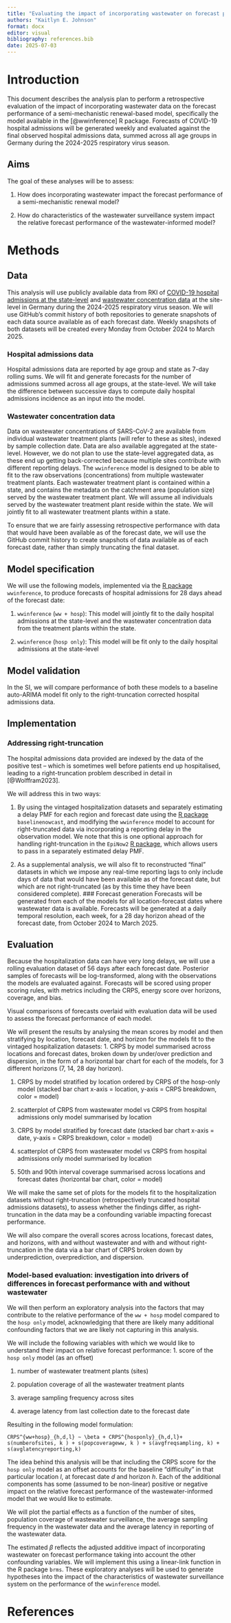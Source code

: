 ```yaml
---
title: "Evaluating the impact of incorporating wastewater on forecast performance: a case study applied to COVID-19 Hospitalizations in Germany during the 2024-2025 respiratory virus season"
authors: "Kaitlyn E. Johnson"
format: docx
editor: visual
bibliography: references.bib
date: 2025-07-03
---
```


# Introduction

This document describes the analysis plan to perform a retrospective evaluation of the impact of incorporating wastewater data on the forecast performance of a semi-mechanistic renewal-based model, specifically the model available in the [@wwinference] R package. Forecasts of COVID-19 hospital admissions will be generated weekly and evaluated against the final observed hospital admissions data, summed across all age groups in Germany during the 2024-2025 respiratory virus season.

## Aims

The goal of these analyses will be to assess:

1.  How does incorporating wastewater impact the forecast performance of a semi-mechanistic renewal model?

2.  How do characteristics of the wastewater surveillance system impact the relative forecast performance of the wastewater-informed model?

# Methods

## Data

This analysis will use publicly available data from RKI of [COVID-19 hospital admissions at the state-level](https://github.com/robert-koch-institut/COVID-19-Hospitalisierungen_in_Deutschland/) and [wastewater concentration data](https://github.com/robert-koch-institut/Abwassersurveillance_AMELAG) at the site-level in Germany during the 2024-2025 respiratory virus season. We will use GitHub's commit history of both repositories to generate snapshots of each data source available as of each forecast date. Weekly snapshots of both datasets will be created every Monday from October 2024 to March 2025.

### Hospital admissions data

Hospital admissions data are reported by age group and state as 7-day rolling sums. We will fit and generate forecasts for the number of admissions summed across all age groups, at the state-level. We will take the difference between successive days to compute daily hospital admissions incidence as an input into the model.

### Wastewater concentration data

Data on wastewater concentrations of SARS-CoV-2 are available from individual wastewater treatment plants (will refer to these as sites), indexed by sample collection date.
Data are also available aggregated at the state-level.
However, we do not plan to use the state-level aggregated data, as these end up getting back-corrected because multiple sites contribute with different reporting delays.
The `wwinference` model is designed to be able to fit to the raw observations (concentrations) from multiple wastewater treatment plants.
Each wastewater treatment plant is contained within a state, and contains the metadata on the catchment area (population size) served by the wastewater treatment plant. We will assume all individuals served by the wastewater treatment plant reside within the state. We will jointly fit to all wastewater treatment plants within a state.

To ensure that we are fairly assessing retrospective performance with data that would have been available as of the forecast date, we will use the GitHub commit history to create snapshots of data available as of each forecast date, rather than simply truncating the final dataset.

## Model specification

We will use the following models, implemented via the [R package](https://github.com/CDCgov/ww-inference-model) `wwinference`, to produce forecasts of hospital admissions for 28 days ahead of the forecast date:

1.  `wwinference` (`ww + hosp`): This model will jointly fit to the daily hospital admissions at the state-level and the wastewater concentration data from the treatment plants within the state.

2.  `wwinference` (`hosp only`): This model will be fit only to the daily hospital admissions at the state-level

## Model validation

In the SI, we will compare performance of both these models to a baseline auto-ARIMA model fit only to the right-truncation corrected hospital admissions data.

## Implementation

### Addressing right-truncation

The hospital admissions data provided are indexed by the data of the positive test -- which is sometimes well before patients end up hospitalised, leading to a right-truncation problem described in detail in [@Wolffram2023].

We will address this in two ways:

1.  By using the vintaged hospitalization datasets and separately estimating a delay PMF for each region and forecast date using the [R package](https://github.com/epinowcast/baselinenowcast) `baselinenowcast`, and modifying the `wwinference` model to account for right-truncated data via incorporating a reporting delay in the observation model. We note that this is one optional approach for handling right-truncation in the `EpiNow2` [R package](https://github.com/epiforecasts/EpiNow2), which allows users to pass in a separately estimated delay PMF.

2.  As a supplemental analysis, we will also fit to reconstructed "final" datasets in which we impose any real-time reporting lags to only include days of data that would have been available as of the forecast date, but which are not right-truncated (as by this time they have been considered complete). \### Forecast generation Forecasts will be generated from each of the models for all location-forecast dates where wastewater data is available. Forecasts will be generated at a daily temporal resolution, each week, for a 28 day horizon ahead of the forecast date, from October 2024 to March 2025.

## Evaluation

Because the hospitalization data can have very long delays, we will use a rolling evaluation dataset of 56 days after each forecast date. Posterior samples of forecasts will be log-transformed, along with the observations the models are evaluated against. Forecasts will be scored using proper scoring rules, with metrics including the CRPS, energy score over horizons, coverage, and bias.

Visual comparisons of forecasts overlaid with evaluation data will be used to assess the forecast performance of each model.

We will present the results by analysing the mean scores by model and then stratifying by location, forecast date, and horizon for the models fit to the vintaged hospitalization datasets: 1. CRPS by model summarised across locations and forecast dates, broken down by under/over prediction and dispersion, in the form of a horizontal bar chart for each of the models, for 3 different horizons (7, 14, 28 day horizon).

1.  CRPS by model stratified by location ordered by CRPS of the hosp-only model (stacked bar chart x-axis = location, y-axis = CRPS breakdown, color = model)

2.  scatterplot of CRPS from wastewater model vs CRPS from hospital admissions only model summarised by location

3.  CRPS by model stratified by forecast date (stacked bar chart x-axis = date, y-axis = CRPS breakdown, color = model)

4.  scatterplot of CRPS from wastewater model vs CRPS from hospital admissions only model summarised by location

5.  50th and 90th interval coverage summarised across locations and forecast dates (horizontal bar chart, color = model)

We will make the same set of plots for the models fit to the hospitalization datasets without right-truncation (retrospectively truncated hospital admissions datasets), to assess whether the findings differ, as right-truncation in the data may be a confounding variable impacting forecast performance.

We will also compare the overall scores across locations, forecast dates, and horizons, with and without wastewater and with and without right-truncation in the data via a bar chart of CRPS broken down by underprediction, overprediction, and dispersion.

### Model-based evaluation: investigation into drivers of differences in forecast performance with and without wastewater

We will then perform an exploratory analysis into the factors that may contribute to the relative performance of the `ww + hosp` model compared to the `hosp only` model, acknowledging that there are likely many additional confounding factors that we are likely not capturing in this analysis.

We will include the following variables with which we would like to understand their impact on relative forecast performance: 1. score of the `hosp only` model (as an offset)

1.  number of wastewater treatment plants (sites)

2.  population coverage of all the wastewater treatment plants

3.  average sampling frequency across sites

4.  average latency from last collection date to the forecast date

Resulting in the following model formulation:

`CRPS^{ww+hosp}_{h,d,l} ~ \beta + CRPS^{hosponly}_{h,d,l}+ s(numberofsites, k ) + s(popcoverageww, k ) + s(avgfreqsampling, k) + s(avglatencyreporting,k)`

The idea behind this analysis will be that including the CRPS score for the `hosp only` model as an offset accounts for the baseline "difficulty" in that particular location $l$, at forecast date $d$ and horizon $h$. Each of the additional components has some (assumed to be non-linear) positive or negative impact on the relative forecast performance of the wastewater-informed model that we would like to estimate.

We will plot the partial effects as a function of the number of sites, population coverage of wastewater surveillance, the average sampling frequency in the wastewater data and the average latency in reporting of the wastewater data.

The estimated $\beta$ reflects the adjusted additive impact of incorporating wastewater on forecast performance taking into account the other confounding variables. We will implement this using a linear-link function in the R package `brms`. These exploratory analyses will be used to generate hypotheses into the impact of the characteristics of wastewater surveillance system on the performance of the `wwinference` model.

# References
